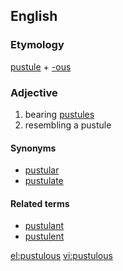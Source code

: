 ==English==

===Etymology===

[[pustule]] + [[-ous]]

===Adjective===
{{en-adj}}

# bearing [[pustule]]s
# resembling a pustule

====Synonyms====
*[[pustular]]
*[[pustulate]]

====Related terms====
*[[pustulant]]
*[[pustulent]]

[[el:pustulous]]
[[vi:pustulous]]